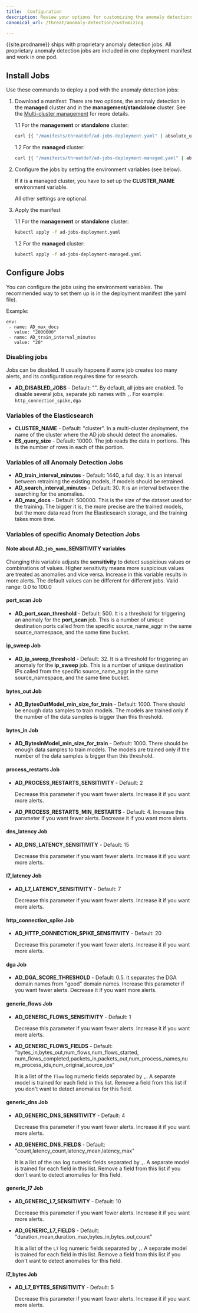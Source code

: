 ```yaml
---
title:  Configuration
description: Review your options for customizing the anomaly detections jobs.
canonical_url: /threat/anomaly-detection/customizing

---
```


{{site.prodname}} ships with proprietary anomaly detection jobs.
All proprietary anomaly detection jobs are included in one deployment manifest and work in one pod.

## Install Jobs
Use these commands to deploy a pod with the anomaly detection jobs:

1. Download a manifest:
There are two options, the anomaly detection in the **managed** cluster and in the **management/standalone** cluster.
   See the [Multi-cluster management] for more details.

    1.1 For the **management** or **standalone** cluster:
    ```bash
    curl {{ "/manifests/threatdef/ad-jobs-deployment.yaml" | absolute_url }} -O
    ```
    1.2 For the **managed** cluster:
    ```bash
    curl {{ "/manifests/threatdef/ad-jobs-deployment-managed.yaml" | absolute_url }} -O
    ```

2. Configure the jobs by setting the environment variables (see below).

   If it is a managed cluster, you have to set up the **CLUSTER_NAME** environment variable.

   All other settings are optional.

3. Apply the manifest

    1.1 For the **management** or **standalone** cluster:
    ```bash
    kubectl apply -f ad-jobs-deployment.yaml
    ```
    1.2 For the **managed** cluster:
    ```bash
    kubectl apply -f ad-jobs-deployment-managed.yaml
    ```

## Configure Jobs
You can configure the jobs using the environment variables.
The recommended way to set them up is in the deployment manifest (the yaml file).

Example:

```
env:
 - name: AD_max_docs
   value: "2000000"
 - name: AD_train_interval_minutes
   value: "20"
```

### Disabling jobs
Jobs can be disabled. It usually happens if some job creates too many alerts,
and its configuration requires time for research.
- **AD_DISABLED_JOBS** - Default: "". By default, all jobs are enabled.
To disable several jobs, separate job names with `,`.
For example: `http_connection_spike,dga`




### Variables of the Elasticsearch
-   **CLUSTER_NAME** - Default: "cluster".
In a multi-cluster deployment, the name of the cluster where the AD job should detect the anomalies.
-   **ES_query_size** - Default: 10000.
The job reads the data in portions. This is the number of rows in each of this portion.

### Variables of all Anomaly Detection Jobs
-   **AD_train_interval_minutes** - Default: 1440, a full day. It is an interval between retraining the existing models, if models should be retrained.
-   **AD_search_interval_minutes** - Default: 30. It is an interval between the searching for the anomalies.
-   **AD_max_docs** - Default: 500000. This is the size of the dataset used for the training. The bigger it is, the more precise are the trained models, but the more data read from the Elasticsearch storage, and the training takes more time.

### Variables of specific Anomaly Detection Jobs

#### Note about AD_`job_name`_SENSITIVITY variables
  Changing this variable adjusts the **sensitivity** to detect suspicious values or combinations of values. 
  Higher sensitivity means more suspicious values are treated as anomalies and vice versa.
  Increase in this variable results in more alerts.
  The default values can be different for different jobs.
  Valid range: 0.0 to 100.0


#### port_scan Job
-   **AD_port_scan_threshold** - Default: 500. It is a threshold for triggering an anomaly for the **port_scan** job. This is a number of unique destination ports called from the specific source_name_aggr in the same source_namespace, and the same time bucket.

#### ip_sweep Job
-   **AD_ip_sweep_threshold** - Default: 32. It is a threshold for triggering an anomaly for the **ip_sweep** job. This is a number of unique destination IPs called from the specific source_name_aggr in the same source_namespace, and the same time bucket.

#### bytes_out Job
-   **AD_BytesOutModel_min_size_for_train** - Default: 1000. There should be enough data samples to train models.
    The models are trained only if the number of the data samples is bigger than this threshold.

#### bytes_in Job
-   **AD_BytesInModel_min_size_for_train** - Default: 1000. There should be enough data samples to train models.
    The models are trained only if the number of the data samples is bigger than this threshold.

#### process_restarts Job
- **AD_PROCESS_RESTARTS_SENSITIVITY** - Default: 2 

    Decrease this parameter if you want fewer alerts. Increase it if you want more alerts.
- **AD_PROCESS_RESTARTS_MIN_RESTARTS** - Default: 4. Increase this parameter if you want fewer alerts.
    Decrease it if you want more alerts.

#### dns_latency Job
- **AD_DNS_LATENCY_SENSITIVITY** - Default: 15

    Decrease this parameter if you want fewer alerts. Increase it if you want more alerts.

#### l7_latency Job
- **AD_L7_LATENCY_SENSITIVITY** - Default: 7

    Decrease this parameter if you want fewer alerts. Increase it if you want more alerts.

#### http_connection_spike Job
- **AD_HTTP_CONNECTION_SPIKE_SENSITIVITY** - Default: 20

    Decrease this parameter if you want fewer alerts. Increase it if you want more alerts.

#### dga Job
-   **AD_DGA_SCORE_THRESHOLD** - Default: 0.5. It separates the DGA domain names from "good" domain names.
    Increase this parameter if you want fewer alerts.
    Decrease it if you want more alerts.

#### generic_flows Job
- **AD_GENERIC_FLOWS_SENSITIVITY** - Default: 1 
 
    Decrease this parameter if you want fewer alerts. Increase it if you want more alerts.
- **AD_GENERIC_FLOWS_FIELDS** - Default: "bytes_in,bytes_out,num_flows,num_flows_started,
    num_flows_completed,packets_in,packets_out,num_process_names,num_process_ids,num_original_source_ips" 
    
    It is a list of the `flow` log numeric fields separated by `,`.
    A separate model is trained for each field in this list.
    Remove a field from this list if you don't want to detect anomalies for this field.

#### generic_dns Job
- **AD_GENERIC_DNS_SENSITIVITY** - Default: 4
 
    Decrease this parameter if you want fewer alerts. Increase it if you want more alerts.
- **AD_GENERIC_DNS_FIELDS** - Default: "count,latency_count,latency_mean,latency_max"
    
    It is a list of the `DNS` log numeric fields separated by `,`.
    A separate model is trained for each field in this list.
    Remove a field from this list if you don't want to detect anomalies for this field.

#### generic_l7 Job
- **AD_GENERIC_L7_SENSITIVITY** - Default: 10
 
    Decrease this parameter if you want fewer alerts. Increase it if you want more alerts.
- **AD_GENERIC_L7_FIELDS** - Default: "duration_mean,duration_max,bytes_in,bytes_out,count"
    
    It is a list of the `L7` log numeric fields separated by `,`.
    A separate model is trained for each field in this list.
    Remove a field from this list if you don't want to detect anomalies for this field.

#### l7_bytes Job
- **AD_L7_BYTES_SENSITIVITY** - Default: 5
 
    Decrease this parameter if you want fewer alerts. Increase it if you want more alerts.

[Multi-cluster management]: /multicluster/index
